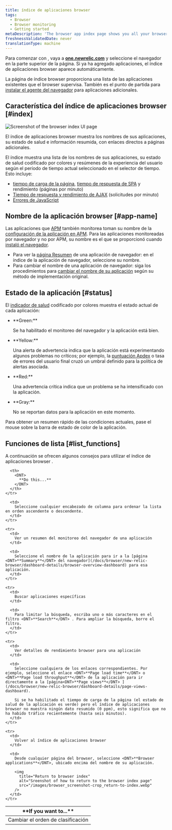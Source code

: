 ```yaml
---
title: índice de aplicaciones browser
tags:
  - Browser
  - Browser monitoring
  - Getting started
metaDescription: 'The browser app index page shows you all your browser-monitored apps, along with their health status'
freshnessValidatedDate: never
translationType: machine
---
```


Para comenzar con [<InlinePopover type="browser"/>](/docs/browser/new-relic-browser/getting-started/introduction-new-relic-browser), vaya a <DNT>**[one.newrelic.com](https://one.newrelic.com/all-capabilities)**</DNT> y seleccione el navegador en la parte superior de la página. Si ya ha agregado aplicaciones, el índice de aplicaciones browser aparece automáticamente.

La página de índice browser proporciona una lista de las aplicaciones existentes que el browser supervisa. También es el punto de partida para [instalar el agente del navegador](/docs/browser/new-relic-browser/installation/install-new-relic-browser-agent) para aplicaciones adicionales.

## Característica del índice de aplicaciones browser [#index]

<img
  title="Browser index UI page"
  alt="Screenshot of the browser index UI page"
  src="/images/browser_screenshot-full_index-summary.webp"
/>

<figcaption>
  El índice de aplicaciones browser muestra los nombres de sus aplicaciones, su estado de salud e información resumida, con enlaces directos a páginas adicionales.
</figcaption>

El índice muestra una lista de los nombres de sus aplicaciones, su estado de salud codificado por colores y resúmenes de la experiencia del usuario según el período de tiempo actual seleccionado en el selector de tiempo. Esto incluye:

* [tiempo de carga de la página](/docs/browser/new-relic-browser/dashboard-details/page-views-dashboard), [tiempo de respuesta de SPA](/docs/browser/single-page-app-monitoring/use-spa-data/view-spa-data-new-relic-browser) y rendimiento (páginas por minuto)
* [Tiempo de respuesta y rendimiento de AJAX](/docs/browser/new-relic-browser/dashboard-details/ajax-dashboard) (solicitudes por minuto)
* [Errores de JavaScript](/docs/errors-inbox/browser-tab)

## Nombre de la aplicación browser [#app-name]

Las aplicaciones que [APM](/docs/apm/new-relic-apm/getting-started/welcome-new-relic-apm) también monitorea toman su nombre de la [configuración de la aplicación en APM](/docs/apm/new-relic-apm/installation-configuration/naming-your-application). Para las aplicaciones monitoreadas por navegador y no por APM, su nombre es el que se proporcionó cuando [instaló el navegador](/docs/browser/new-relic-browser/installation/install-new-relic-browser-agent).

* Para ver la [página Resumen](/docs/browser/new-relic-browser/dashboard-details/browser-overview-dashboard) de una aplicación de navegador: en el índice de la aplicación de navegador, seleccione su nombre.
* Para cambiar el nombre de una aplicación de navegador: siga los procedimientos para [cambiar el nombre de su aplicación](/docs/browser/new-relic-browser/installation-configuration/rename-browser-apps) según su método de implementación original.

## Estado de la aplicación [#status]

El [indicador de salud](/docs/accounts-partnerships/education/getting-started-new-relic/glossary#health-status) codificado por colores muestra el estado actual de cada aplicación:

* <DNT>
    **Green:**
  </DNT>

  Se ha habilitado el monitoreo del navegador y la aplicación está bien.

* <DNT>
    **Yellow:**
  </DNT>

  Una alerta de advertencia indica que la aplicación está experimentando algunos problemas no críticos; por ejemplo, la [puntuación Apdex](/docs/apm/new-relic-apm/apdex/apdex-measuring-user-satisfaction) o tasa de errores del usuario final cruzó un umbral definido para la política de alertas asociada.

* <DNT>
    **Red:**
  </DNT>

  Una advertencia crítica indica que un problema se ha intensificado con la aplicación.

* <DNT>
    **Gray:**
  </DNT>

  No se reportan datos para la aplicación en este momento.

Para obtener un resumen rápido de las condiciones actuales, pase el mouse sobre la barra de estado de color de la aplicación.

## Funciones de lista [#list_functions]

A continuación se ofrecen algunos consejos para utilizar el índice de aplicaciones browser .

<table>
  <thead>
    <tr>
      <th width={200}>
        <DNT>
          **If you want to...**
        </DNT>
      </th>

      <th>
        <DNT>
          **Do this...**
        </DNT>
      </th>
    </tr>
  </thead>

  <tbody>
    <tr>
      <td>
        Cambiar el orden de clasificación
      </td>

      <td>
        Seleccione cualquier encabezado de columna para ordenar la lista en orden ascendente o descendente.
      </td>
    </tr>

    <tr>
      <td>
        Ver un resumen del monitoreo del navegador de una aplicación
      </td>

      <td>
        Seleccione el nombre de la aplicación para ir a la [página <DNT>**Summary**</DNT> del navegador](/docs/browser/new-relic-browser/dashboard-details/browser-overview-dashboard) para esa aplicación.
      </td>
    </tr>

    <tr>
      <td>
        Buscar aplicaciones específicas
      </td>

      <td>
        Para limitar la búsqueda, escriba uno o más caracteres en el filtro <DNT>**Search**</DNT> . Para ampliar la búsqueda, borre el filtro.
      </td>
    </tr>

    <tr>
      <td>
        Ver detalles de rendimiento browser para una aplicación
      </td>

      <td>
        Seleccione cualquiera de los enlaces correspondientes. Por ejemplo, seleccione el enlace <DNT>**Page load time**</DNT> o <DNT>**Page load throughput**</DNT> de la aplicación para ir directamente a la [página<DNT>**Page views**</DNT> ](/docs/browser/new-relic-browser/dashboard-details/page-views-dashboard).

        Si se ha habilitado el tiempo de carga de la página (el estado de salud de la aplicación es verde) pero el índice de aplicaciones browser no muestra ningún dato resumido (0 ppm), esto significa que no ha habido tráfico recientemente (hasta seis minutos).
      </td>
    </tr>

    <tr>
      <td>
        Volver al índice de aplicaciones browser
      </td>

      <td>
        Desde cualquier página del browser, seleccione <DNT>**Browser applications**</DNT>, ubicado encima del nombre de su aplicación.

        <img
          title="Return to browser index"
          alt="Sreenshot of how to return to the browser index page"
          src="/images/browser_screenshot-crop_return-to-index.webp"
        />
      </td>
    </tr>
  </tbody>
</table>
